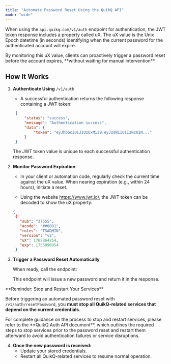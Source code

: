 ```yaml
---
title: "Automate Password Reset Using the QuikQ API"
mode: "wide"
---
```


When using the `api.quikq.com/v1/auth` endpoint for authentication, the JWT token response includes a property called uX. The uX value is the Unix Epoch datetime (in seconds) identifying when the current password for the authenticated account will expire.

<Note>
  By monitoring this uX value, clients can proactively trigger a password reset before the account expires, **without waiting for manual intervention**.
</Note>

## How It Works

1. **Authenticate Using** `/v1/auth`
   - A successful authentication returns the following response containing a JWT token:

   ```json
   	{
   		"status": "success",
   		"message": "Authentication success",
   		"data": {
   	    	"token": "eyJhbGciOiJIUzUxMiJ9.eyJzdWIiOiIzNzU1N..."
   		}
   	}
   ```

   <Note>
     The JWT token value is unique to each successful authentication response.
   </Note>

2. **Monitor Password Expiration**

      - In your client or automation code, regularly check the current time against the uX value. When nearing expiration (e.g., within 24 hours), initiate a reset.

      - Using the website https://www.jwt.io/, the JWT token can be decoded to show the uX property:

   ```json
   {
   	{
   	  "sub": "37555",
   	  "acode": "##0001",
   	  "roles": "TSADMIN",
   	  "version": "v2",
   	  "uX": 1762864254,
   	  "exp": 1755090054
   	}
   ```

1. **Trigger a Password Reset Automatically**

   When ready, call the endpoint:

   This endpoint will issue a new password and return it in the response.

<Note>
  **Reminder: Stop and Restart Your Services**

  Before triggering an automated password reset with `/v1/auth/resetPassword`, you **must stop all QuikQ-related services that depend on the current credentials**.
</Note>

<Note>
  For complete guidance on the process to stop and restart services, please refer to the **QuikQ Auth API document**, which outlines the required steps to stop services prior to the password reset and restart them afterward to avoid authentication failures or service disruptions.
</Note>

4. **Once the new password is received:**
   - Update your stored credentials.
   - Restart all QuikQ-related services to resume normal operation.